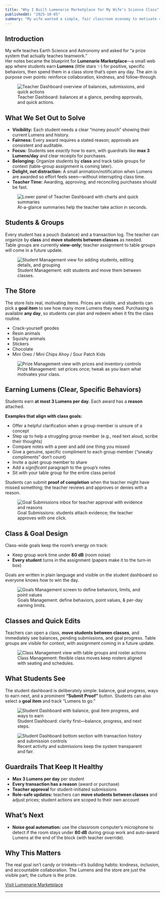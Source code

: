 ```yaml
---
title: "Why I Built Lumenarie Marketplace for My Wife’s Science Class"
publishedAt: "2025-10-05"
summary: "My wife wanted a simple, fair classroom economy to motivate collaboration and track goals. Lumenarie Marketplace uses a star-themed currency (“Lumens”) plus clear guardrails to turn good habits into rewards—without creating more work for the teacher."
---
```


## Introduction

My wife teaches Earth Science and Astronomy and asked for “a prize system that actually teaches teamwork.”  
Her notes became the blueprint for **Lumenarie Marketplace**—a small web app where students earn **Lumens** (little stars ✨) for positive, specific behaviors, then spend them in a class store that’s open any day. The aim is purpose over points: reinforce collaboration, kindness, and follow-through.

<figure className="mx-auto w-3/5 text-center">
  <img
    src="/lumen-marketplace-images/teacher_dashboard.png"
    alt="Teacher Dashboard overview of balances, submissions, and quick actions"
    style={{ width: "100%" }}
  />
  <figcaption>Teacher Dashboard: balances at a glance, pending approvals, and quick actions.</figcaption>
</figure>

## What We Set Out to Solve

- **Visibility:** Each student needs a clear “money pouch” showing their current Lumens and history.
- **Fairness:** Every award requires a stated reason; approvals are consistent and auditable.
- **Focus:** Students see *exactly* how to earn, with guardrails like **max 3 Lumens/day** and clear receipts for purchases.
- **Belonging:** Organize students by **class** and track table groups for context (table-group assignment is coming later).
- **Delight, not distraction:** A small animation/notification when Lumens are awarded so effort feels seen—without interrupting class time.
- **Teacher Time:** Awarding, approving, and reconciling purchases should be fast.

<figure className="mx-auto w-3/5 text-center">
  <img
    src="/lumen-marketplace-images/bottom_dashboard.png"
    alt="Lower panel of Teacher Dashboard with charts and quick summaries"
    style={{ width: "100%" }}
  />
  <figcaption>At-a-glance summaries help the teacher take action in seconds.</figcaption>
</figure>

## Students & Groups

Every student has a pouch (balance) and a transaction log. The teacher can organize by **class** and **move students between classes** as needed.  
Table groups are currently **view-only**; teacher assignment to table groups will come in a future update.

<figure className="mx-auto w-3/5 text-center">
  <img
    src="/lumen-marketplace-images/student_management.png"
    alt="Student Management view for adding students, editing details, and grouping"
    style={{ width: "100%" }}
  />
  <figcaption>Student Management: edit students and move them between classes.</figcaption>
</figure>

## The Store

The store lists real, motivating items. Prices are visible, and students can pick a **goal item** to see how many more Lumens they need. Purchasing is available **any day**, so students can plan and redeem when it fits the class routine.

- Crack-yourself geodes  
- Resin animals  
- Squishy animals  
- Stickers  
- Chocolate  
- Mini Oreo / Mini Chips Ahoy / Sour Patch Kids  

<figure className="mx-auto w-3/5 text-center">
  <img
    src="/lumen-marketplace-images/prize_management.png"
    alt="Prize Management view with prices and inventory controls"
    style={{ width: "100%" }}
  />
  <figcaption>Prize Management: set prices once; tweak as you learn what motivates your class.</figcaption>
</figure>

## Earning Lumens (Clear, Specific Behaviors)

Students earn **at most 3 Lumens per day**. Each award has a **reason** attached.

**Examples that align with class goals:**
- Offer a helpful clarification when a group member is unsure of a concept  
- Step up to help a struggling group member (e.g., read text aloud, scribe their thoughts)  
- Compare notes with a peer and add one thing you missed  
- Give a genuine, specific compliment to each group member (“sneaky compliments” don’t count)  
- Invite a quiet group member to share  
- Add a *significant* paragraph to the group’s notes  
- Sit with your table group for the entire class period  

Students can submit **proof of completion** when the teacher might have missed something; the teacher reviews and approves or denies with a reason.

<figure className="mx-auto w-3/5 text-center">
  <img
    src="/lumen-marketplace-images/goal_submissions.png"
    alt="Goal Submissions inbox for teacher approval with evidence and reasons"
    style={{ width: "100%" }}
  />
  <figcaption>Goal Submissions: students attach evidence; the teacher approves with one click.</figcaption>
</figure>

## Class & Goal Design

Class-wide goals keep the room’s energy on track:

- Keep group work time under **80 dB** (room noise)  
- **Every student** turns in the assignment (papers make it to the turn-in box)  

Goals are written in plain language and visible on the student dashboard so everyone knows *how* to win the day.

<figure className="mx-auto w-3/5 text-center">
  <img
    src="/lumen-marketplace-images/goal_management.png"
    alt="Goals Management screen to define behaviors, limits, and point values"
    style={{ width: "100%" }}
  />
  <figcaption>Goals Management: define behaviors, point values, & per-day earning limits.</figcaption>
</figure>

## Classes and Quick Edits

Teachers can open a class, **move students between classes**, and immediately see balances, pending submissions, and goal progress. Table groups are visible for context, with assignment coming in a future update.

<figure className="mx-auto w-3/5 text-center">
  <img
    src="/lumen-marketplace-images/class_management.png"
    alt="Class Management view with table groups and roster actions"
    style={{ width: "100%" }}
  />
  <figcaption>Class Management: flexible class moves keep rosters aligned with seating and schedules.</figcaption>
</figure>

## What Students See

The student dashboard is deliberately simple: balance, goal progress, ways to earn next, and a prominent **“Submit Proof”** button. Students can also select a **goal item** and track “Lumens to go.”

<figure className="mx-auto w-3/5 text-center">
  <img
    src="/lumen-marketplace-images/student_dashboard.png"
    alt="Student Dashboard with balance, goal item progress, and ways to earn"
    style={{ width: "100%" }}
  />
  <figcaption>Student Dashboard: clarity first—balance, progress, and next steps.</figcaption>
</figure>

<figure className="mx-auto w-3/5 text-center">
  <img
    src="/lumen-marketplace-images/student_dashboard_bottom.png"
    alt="Student Dashboard bottom section with transaction history and submission controls"
    style={{ width: "100%" }}
  />
  <figcaption>Recent activity and submissions keep the system transparent and fair.</figcaption>
</figure>

## Guardrails That Keep It Healthy

- **Max 3 Lumens per day** per student  
- **Every transaction has a reason** (award or purchase)  
- **Teacher approval** for student-initiated submissions  
- **Role-safe updates:** teachers can **move students between classes** and adjust prices; student actions are scoped to their own account

## What’s Next

- **Noise goal automation:** use the classroom computer’s microphone to detect if the room stays under **80 dB** during group work and auto-award Lumens at the end of the block (with teacher override).  

## Why This Matters

The real goal isn’t candy or trinkets—it’s building habits: kindness, inclusion, and accountable collaboration. The Lumens and the store are just the visible part; the culture is the prize.

<p className="mt-6 text-center">
  <a
    href="https://lumenarie-marketplace.vinjones.me/?utm_source=blog&utm_medium=post&utm_campaign=lumenarie_post_footer"
    target="_blank"
    rel="noopener noreferrer"
    className="inline-flex items-center rounded-lg bg-blue-600 px-4 py-2 font-medium text-white hover:bg-blue-700"
  >
    Visit Lumenarie Marketplace
  </a>
</p>

---

